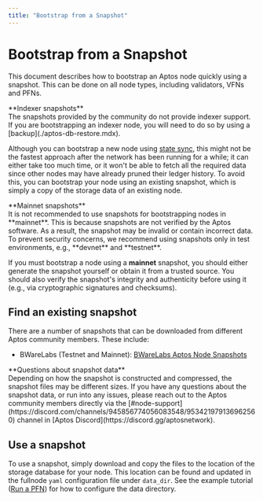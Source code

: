 ```yaml
---
title: "Bootstrap from a Snapshot"
---
```



# Bootstrap from a Snapshot

This document describes how to bootstrap an Aptos node quickly using a snapshot. This can be done on all node types,
including validators, VFNs and PFNs.

<Callout type="warning">
**Indexer snapshots**<br />
The snapshots provided by the community do not provide indexer support. If you are bootstrapping an indexer node,
you will need to do so by using a [backup](./aptos-db-restore.mdx).
</Callout>

Although you can bootstrap a new node using [state sync](../configure/state-sync.mdx), this might not be the fastest approach after the network
has been running for a while; it can either take too much time, or it won't be able to fetch all the required data since
other nodes may have already pruned their ledger history. To avoid this, you can bootstrap your node using an
existing snapshot, which is simply a copy of the storage data of an existing node.

<Callout type="warning">
**Mainnet snapshots**<br />
It is not recommended to use snapshots for bootstrapping nodes in **mainnet**. This is because snapshots
are not verified by the Aptos software. As a result, the snapshot may be invalid or contain incorrect data. To prevent
security concerns, we recommend using snapshots only in test environments, e.g., **devnet** and **testnet**.

If you must bootstrap a node using a **mainnet** snapshot, you should either generate the snapshot yourself
or obtain it from a trusted source. You should also verify the snapshot's integrity and authenticity before using it
(e.g., via cryptographic signatures and checksums).
</Callout>

## Find an existing snapshot

There are a number of snapshots that can be downloaded from different Aptos community members. These include:

- BWareLabs (Testnet and Mainnet): [BWareLabs Aptos Node Snapshots](https://bwarelabs.com/snapshots/aptos)

<Callout type="info">
**Questions about snapshot data** <br />
Depending on how the snapshot is constructed and compressed, the snapshot files may be different sizes. If you have any
questions about the snapshot data, or run into any issues, please reach out to the Aptos community members directly
via the [#node-support](https://discord.com/channels/945856774056083548/953421979136962560) channel in [Aptos Discord](https://discord.gg/aptosnetwork).
</Callout>

## Use a snapshot

To use a snapshot, simply download and copy the files to the location of the storage database for your node.
This location can be found and updated in the fullnode `yaml` configuration file under `data_dir`.
See the example tutorial ([Run a PFN](../full-node/deployments.mdx)) for how to configure the data directory.
